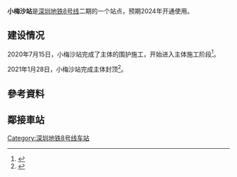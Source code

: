 
{{深圳未来建设}}
{{Infobox station
| name = 小梅沙
| eng_name = Xiaomeisha
|livery = #0083be
|namecolour = white
| linecolour = {{深圳地铁色彩|8}}
| image = 
| caption = 
| borough = {{CHN}}[[廣東省|廣東省]][[深圳市|深圳市]][[盐田区|盐田区]]
| address = 
| coordinates = 
| line = {{深圳地鐵|8|cl}}
| platform = 
| structure = [[地下車站|地下車站]]
| opening = 2024年
| platformtype = [[島式月台|島式月台]]|
| station_hours = 
| hours = 
| exits = 
| services = {{Adjacent stations|system=Shenzhen Metro
|line1=8|left1=大梅沙|note-left1=2号线|to-left1=赤湾|type1=建设中|right1=溪涌|note-right1=興建中|to-right1=溪涌}}
| colour = 
}}
'''小梅沙站'''是[[深圳地铁8号线|深圳地铁8号线]]二期的一个站点，预期2024年开通使用。
==建设情况==
2020年7月15日，小梅沙站完成了主体的围护施工，开始进入主体施工阶段<ref>{{cite web |title=坐地铁去看海！8号线二期小梅沙站进入主体结构施工_车站 |url=https://www.sohu.com/a/408780927_100191052?_trans_=000014_bdss_dkmwzacjP3p:CP= |website=www.sohu.com |accessdate=2020-11-01 |language=en}}</ref>。

2021年1月28日，小梅沙站完成主体封顶<ref>{{cite web |author1=深圳市轨道交通 |title=来“梅沙踏浪”！8号线二期小梅沙站已封顶~ |url=https://mp.weixin.qq.com/s/tTxpi4lzhi3qMD9Rn66SKA |website=微信公众平台 |accessdate=2021-01-28 |archive-date=2021-02-02 |archive-url=https://web.archive.org/web/20210202091218/https://mp.weixin.qq.com/s/tTxpi4lzhi3qMD9Rn66SKA |dead-url=no }}</ref>。

== 參考資料 ==
{{Reflist}}
== 鄰接車站 ==
{{深圳地铁8号线车站}}
{{深圳地铁车站列表||SZM_future}}
[[Category:深圳地铁8号线车站|Category:深圳地铁8号线车站]]
